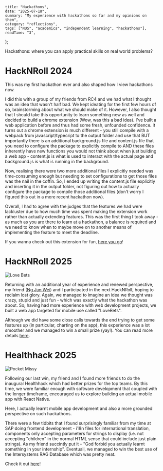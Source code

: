     title: "Hackathons",
    date: "2025-07-18",
    summary: "My experience with hackathons so far and my opinions on them",
    category: "reflections",
    tags: ["NUS", "academics", "independent learning", "hackathons"],
    readTime: "3",
};

Hackathons: where you can apply practical skills on real world problems?

# HackNRoll 2024

This was my first hackathon ever and also shaped how I view hackathons now. 

I did this with a group of my friends from RC4 and we had what I thought was an idea that wasn't half bad. We kept ideating for the first few hours of so, brainstorming about what we should make of it. However, I also thought that I should take this opportunity to learn something new as well and decided to build a chrome extension (Wow, was this a bad idea). I've built a web application before and thus had some fresh, unfounded confidence. It turns out a chrome extension is much different - you still compile with a webpack from javascript/typecript to the output folder and use that BUT importantly there is an additional background.js file and content.js file that you need to configure the package to explicitly compile to AND these files inherently have new functions you would not think about when just building a web app - content.js is what is used to interact with the actual page and background.js is what is running in the background.

Now, realising there were two more additional files I explicitly needed was time-consuming enough but needing to set configurations to get those files was the nail in the coffin. So, I ended up writing the content.js file explicitly and inserting it in the output folder, not figuring out how to actually configure the package to compile those additional files (don't worry I figured this out in a more recent hackathon now).

Overall, I had to agree with the judges that the features we had were lackluster due to how much time was spent making the extension work rather than actually extending features. This was the first thing I took away - as much as you are there to learn at a hackathon, a balance is required and we need to know when to maybe move on to another means of implementing the feature to meet the deadline.

If you wanna check out this extension for fun, [here you go](https://github.com/RyanTYT/HighlightGPT)!

# HackNRoll 2025

<img 
  src="/journal_images/hacknroll2025.png" 
  alt="Love Bets" 
  className="max-w-xs w-full h-auto mx-auto"
/>
<br/>

Returning with an additional year of experience and renewed perspective, my friend ([Ng Jun Wei](https://www.linkedin.com/in/jun-wei-ng-2b06b6251/)) and I participated in the next HackNRoll, hoping to reclaim lost glory. Again, we managed to imagine an idea we thought was crazy, stupid and just fun - which was exactly what the hackathon was about. So, having had more experience with web development projects, we built a web app targeted for mobile use called "LoveBets". 

Although we did have some close calls towards the end trying to get some features up (in particular, charting on the app), this experience was a lot smoother and we managed to win a small prize (yay!). You can read more details [here](https://github.com/RyanTYT/Love-Bets).

# Healthhack 2025

<img 
  src="/journal_images/pocketmissy.png" 
  alt="Pocket Missy" 
  className="max-w-md w-full h-auto mx-auto"
/>
<br/>

Following our last win, my friend and I found more friends to do the inaugural Healthhack which had better prizes for the top teams. By this time, we were familiar enough with software development that coupled with the longer timeframe, encouraged us to explore building an actual mobile app with React Native. 

Here, I actually learnt mobile app development and also a more grounded perspective on such hackathons. 

There were a few tidbits that I found surprisingly familiar from my time at SAP doing frontend development - i18n files for international translation, components only accepting parameters for strings to display (i.e. not accepting "children" in the normal HTML sense that could include just plain strings). As my friend succintly put it - "God forbid you actually learnt something in your internship". Eventuall, we managed to win the best use of the Intersystems RAG Database which was pretty neat. 

Check it out [here](https://github.com/awpbash/healthhack)!
